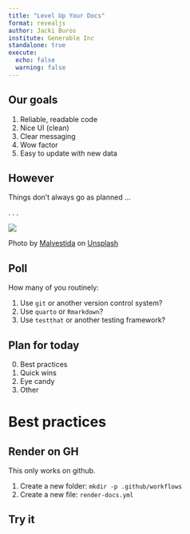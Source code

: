 ```yaml
---
title: "Level Up Your Docs"
format: revealjs
author: Jacki Buros
institute: Generable Inc
standalone: true
execute:
  echo: false
  warning: false
---
```


## Our goals {background="#43464B"}

1. Reliable, readable code
2. Nice UI (clean)
3. Clear messaging
4. Wow factor
5. Easy to update with new data

## However {.incremental}

Things don't always go as planned ...

. . .

![](images/malvestida-FfbVFLAVscw-unsplash.jpg)

::: {.footer}
Photo by [Malvestida](https://unsplash.com/@malvestida?utm_content=creditCopyText&utm_medium=referral&utm_source=unsplash) on [Unsplash](https://unsplash.com/photos/person-holding-red-and-beige-twin-bell-analog-alarm-clock-FfbVFLAVscw?utm_content=creditCopyText&utm_medium=referral&utm_source=unsplash)
:::

## Poll

How many of you routinely:

::: incremental
1.  Use `git` or another version control system?
2.  Use `quarto` or `Rmarkdown`?
3.  Use `testthat` or another testing framework?
:::

## Plan for today

0. Best practices
1. Quick wins
2. Eye candy
3. Other

# Best practices

## Render on GH

This only works on github.

1. Create a new folder: `mkdir -p .github/workflows`
2. Create a new file: `render-docs.yml`

## Try it


